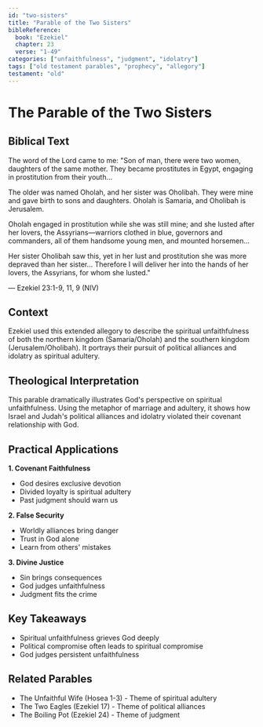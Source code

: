 ```yaml
---
id: "two-sisters"
title: "Parable of the Two Sisters"
bibleReference:
  book: "Ezekiel"
  chapter: 23
  verse: "1-49"
categories: ["unfaithfulness", "judgment", "idolatry"]
tags: ["old testament parables", "prophecy", "allegory"]
testament: "old"
---
```


# The Parable of the Two Sisters

## Biblical Text

The word of the Lord came to me: "Son of man, there were two women, daughters of the same mother. They became prostitutes in Egypt, engaging in prostitution from their youth...

The older was named Oholah, and her sister was Oholibah. They were mine and gave birth to sons and daughters. Oholah is Samaria, and Oholibah is Jerusalem.

Oholah engaged in prostitution while she was still mine; and she lusted after her lovers, the Assyrians—warriors clothed in blue, governors and commanders, all of them handsome young men, and mounted horsemen...

Her sister Oholibah saw this, yet in her lust and prostitution she was more depraved than her sister... Therefore I will deliver her into the hands of her lovers, the Assyrians, for whom she lusted."

— Ezekiel 23:1-9, 11, 9 (NIV)

## Context

Ezekiel used this extended allegory to describe the spiritual unfaithfulness of both the northern kingdom (Samaria/Oholah) and the southern kingdom (Jerusalem/Oholibah). It portrays their pursuit of political alliances and idolatry as spiritual adultery.

## Theological Interpretation

This parable dramatically illustrates God's perspective on spiritual unfaithfulness. Using the metaphor of marriage and adultery, it shows how Israel and Judah's political alliances and idolatry violated their covenant relationship with God.

## Practical Applications

**1. Covenant Faithfulness**
- God desires exclusive devotion
- Divided loyalty is spiritual adultery
- Past judgment should warn us

**2. False Security**
- Worldly alliances bring danger
- Trust in God alone
- Learn from others' mistakes

**3. Divine Justice**
- Sin brings consequences
- God judges unfaithfulness
- Judgment fits the crime

## Key Takeaways

- Spiritual unfaithfulness grieves God deeply
- Political compromise often leads to spiritual compromise
- God judges persistent unfaithfulness

## Related Parables

- The Unfaithful Wife (Hosea 1-3) - Theme of spiritual adultery
- The Two Eagles (Ezekiel 17) - Theme of political alliances
- The Boiling Pot (Ezekiel 24) - Theme of judgment 